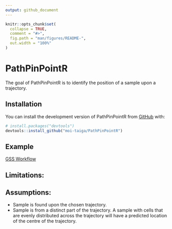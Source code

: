 ```yaml
---
output: github_document
---
```


<!-- README.md is generated from README.Rmd. Please edit that file -->

```r
knitr::opts_chunk$set(
  collapse = TRUE,
  comment = "#>",
  fig.path = "man/figures/README-",
  out.width = "100%"
)
```

# PathPinPointR

<!-- badges: start -->
<!-- badges: end -->

The goal of PathPinPointR is to identify the position of a sample upon a trajectory.

## Installation

You can install the development version of PathPinPointR from [GitHub](https://github.com/) with:

``` r
# install.packages("devtools")
devtools::install_github("moi-taiga/PathPinPointR")
```

## Example

[GSS Workflow](https://moi-taiga.github.io/PathPinPointR/articles/GSS_Workflow.html)


## Limitations:

## Assumptions:
-  Sample is found upon the chosen trajectory. 
-  Sample is from a distinct part of the trajectory. A sample with cells that are evenly distributed across the trajectory will have a predicted location of the centre of the trajectory. 
